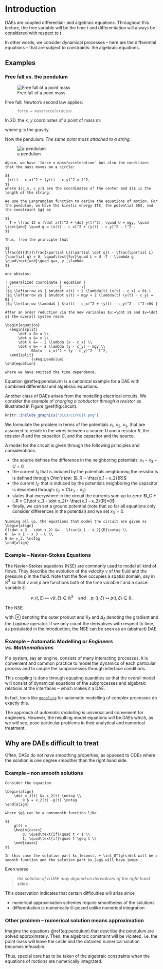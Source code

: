 # Introduction

DAEs are coupled differential- and algebraic equations. Throughout this lecture, the free variable will be the time $t$ and differentiation will always be considered with respect to $t$.

In other words, we consider dynamical processes -- here are the differential equations -- that are subject to constraints: the algebraic equations.

## Examples

### Free fall vs. the pendulum

![Free fall of a point mass](pics/freefall.png)

Free fall: Newton's second law applies: 

> `force = mass*acceleration`

In 2D, the $x$, $y$ coordinates of a point of mass $m$:

\begin{align}
m\ddot x &= 0 \\
m\ddot y &= -mg
\end{align}
where $g$ is the gravity. 

Now the pendulum: *The same point mass attached to a string*.

![a pendulum](pics/pendulum.png)

```example

Again, we have `force = mass*acceleration` but also the conditions that the mass moves on a circle:

$$
 (x(t) - c_x)^2 + (y(t) - c_y)^2 = l^2,
$$
where $(c_x, c_y)$ are the coordinates of the center and $l$ is the length of the string.

We use the Langrangian function to derive the equations of motion. For the pendulum, we have the kinetic energy $T$, the potential $U$, and the constraint $g$ as

$$
  T = \frac 12 m (\dot x(t)^2 + \dot y(t)^2), \quad U = mgy, \quad \text{and} \quad g = (x(t) - c_x)^2 + (y(t) - c_y)^2 - l^2 .
$$

Thus, from the principle that 

$$
\frac{d}{dt}(\frac{\partial L}{\partial \dot q}) - \frac{\partial L}{\partial q} = 0, \quad\text{for}\quad L = U -T - \lambda g \quad\text{and}\quad q=x, y ,\lambda
$$

one obtains:

| generalized coordinate | equation |
|:-----------------------|---------:|
|$q \leftarrow x$ | $m\ddot x(t) + 2 \lambda(t) (x(t) - c_x) = 0$ |
|$q \leftarrow y$ | $m\ddot y(t) + mgy + 2 \lambda(t) (y(t) - c_y) = 0$ |
|$q \leftarrow \lambda$ | $(x(t) - c_x)^2 + (y(t) - c_y)^2 - l^2 =0$ |

After an order reduction via the new variables $u:=\dot x$ and $v=\dot y$ the overall system reads

\begin{equation}
  \begin{split}
      \dot x &= u \\
      \dot y &= v \\
      \dot u &= - 2 \lambda (x - c_x) \\ 
      \dot v &= - 2 \lambda (y - c_y) - mgy \\
            0&=(x - c_x)^2 + (y - c_y)^2 - l^2, 
  \end{split}
            (\#eq:pendulum)
\end{equation}

where we have omitted the time dependence. 
```

Equation \@ref(eq:pendulum) is a canonical example for a DAE with combined differential and algebraic equations.


Another class of DAEs arises from the modelling electrical circuits. We consider the example of *charging a conductor through a resistor* as illustrated in Figure \@ref(fig:circuit).

<!-- ![A simple electrical circuit](pics/circuit.png) -->

```r
knitr::include_graphics("pics/circuit.png")
```

We formulate the problem in terms of the potentials $x_1$, $x_2$, $x_3$, that are assumed to reside in the wires between a source $U$ and a resistor $R$, the resistor $R$ and the capacitor $C$, and the capacitor and the source.

A model for the circuit is given through the following principles and considerations.

 * the source defines the difference in the neighboring potentials: $x_1 - x_3 - U = 0$
 * the current $I_R$ that is induced by the potentials neighboring the resistor is is defined through *Ohm's law*: $I_R = \frac{x_1 - x_2}{R}$
 * the current $I_C$ that is induced by the potentials neighboring the capacitor is described through: $I_C = C(\dot x_3 - \dot x_2)$
 * \emph{Kirchhoff's law} states that everywhere in the circuit the currents sum up to zero: $I_C + I_R = C(\dot x_3 - \dot x_2)+ \frac{x_1 - x_2}{R}=0$
 * finally, we can set a ground potential (note that so far all equations only consider differences in the potential) and we set $x_3 = 0$.

```example
Summing all up, the equations that model the circuit are given as 
\begin{align}
C(\dot x_3 - \dot x_2) &= - \frac{x_1 - x_2}{R}\notag \\
0  &= x_1 - x_3 - U \\
0 &= x_3. \notag
\end{align}
```



### Example -- Navier-Stokes Equations

The Navier-Stokes equations (NSE) are commonly used to model all kind of flows. They describe the evolution of the velocity $v$ of the fluid and the pressure $p$ in the fluid. Note that the flow occupies a spatial domain, say in $\mathbb R^{3}$ so that $v$ and $p$ are functions both of the time variable $t$ and a space variable $\xi$:

$$
v\colon (t, \xi) \mapsto v(t,\xi)\in \mathbb R^{3} \quad\text{and}\quad  p\colon (t, \xi) \mapsto p(t,\xi)\in \mathbb R.
$$

The NSE:

\begin{align*}
  \frac{\partial v}{\partial t} + (v\otimes \nabla_\xi)v - \Delta_\xi v + \nabla_\xi p &= 0, \\
  \nabla \cdot v &= 0,
\end{align*}

with $\otimes$ denoting the outer product and $\nabla_\xi$ and $\Delta_\xi$ denoting the gradient and the *Laplace* operator. If we only count the derivatives with respect to time, as postulated in the introduction, the NSE can be seen as an (abstract) DAE. 

### Example -- Automatic Modelling or *Engineers vs. Mathematicians*

If a system, say an engine, consists of many interacting processes, it is convenient and common practice to model the dynamics of each particular process and to couple the subprocesses through interface conditions.

This coupling is done through equating quantities so that the overall model will consist of dynamical equations of the subprocesses and algebraic relations at the interfaces -- which makes it a DAE.

In fact, tools like [`modelica`](https://www.modelica.org/) for automatic modelling of complex processes do exactly this. 

The approach of *automatic modelling* is universal and convenient for engineers. However, the resulting model equations will be DAEs which, as we will see, pose particular problems in their analytical and numerical treatment.  

## Why are DAEs difficult to treat

Often, DAEs do not have smoothing properties, as opposed to ODEs where the solution is one degree smoother than the right hand side.

### Example -- non smooth solutions

```example
Consider the equation

\begin{align}
    \dot x_1(t) &= x_2(t) \notag \\
        0 & = x_2(t) -g(t) \notag
\end{align}

where $g$ can be a nonsmooth function like

$$
    g(t) = 
    \begin{cases} 
        0, \quad\text{if}\quad t < 1 \\
        1, \quad\text{if}\quad t \geq 1 \\
    \end{cases}
$$

In this case the solution part $x_1=const. + \int_0^tg(s)ds$ will be a smooth function and the solution part $x_2=g$ will have jumps.
```

Even worse

> *the solution of a DAE may depend on derivatives of the right hand sides.*

This observation indicates that certain difficulties will arise since

 * numerical approximation schemes require smoothness of the solutions
 * differentiation is numerically ill-posed unlike numerical integration

### Other problem -- numerical solution means approximation

Imagine the equations \@ref(eq:pendulum) that describe the pendulum are solved approximately. Then, the algebraic constraint will be violated, i.e. the point mass will leave the circle and the obtained numerical solution becomes infeasible.

Thus, special care has to be taken of the algebraic constraints when the equations of motions are numerically integrated.

